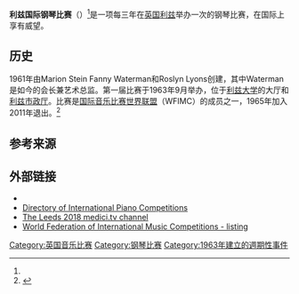 {{Infobox award
| name = 利兹国际钢琴比赛<br>Leeds International Piano Competition
| current_awards =
| image = Leeds Rathaus.jpg
| imagesize =
| caption = 2006年[[利兹市政厅|利兹市政厅]]
| description = Exceptional piano performance
| presenter = 利兹国际钢琴比赛
| location  = [[利兹市政厅|利兹市政厅]]<br>[[利兹大学|利兹大学]]大厅
| country = {{Flag|United Kingdom}}
| year = {{start date and age|1963}}
| year2 = 
| website = {{url|https://www.leedspiano.com/}}
}}
'''利兹国际钢琴比赛'''（{{lang-en|Leeds International Piano Competition}}）<ref name=wfimc />是一项每三年在[[英国|英国]][[利兹|利兹]]举办一次的钢琴比赛，在国际上享有威望。

==历史==
1961年由Marion Stein Fanny Waterman和Roslyn Lyons创建，其中Waterman是如今的会长兼艺术总监。第一届比赛于1963年9月举办，位于[[利兹大学|利兹大学]]的大厅和[[利兹市政厅|利兹市政厅]]。比赛是[[国际音乐比赛世界联盟|国际音乐比赛世界联盟]]（WFIMC）的成员之一，1965年加入2011年退出。<ref name="wfimc">{{Cite web|title=Leeds International Piano Competition|url=http://www.wfimc.org/Webnodes/en/Web/Public/Competitions/Competition+info?org=16625|access-date=2016-12-01|archive-url=https://web.archive.org/web/20170907192830/http://www.wfimc.org/Webnodes/en/Web/Public/Competitions/Competition+info?org=16625|archive-date=2017-09-07|dead-url=yes}}</ref>

==参考来源==
{{Reflist}}

==外部链接==
{{commons category-inline}}
* {{Official website|https://www.leedspiano.com/}}
* [http://masamizuno.com Directory of International Piano Competitions] {{Wayback|url=http://masamizuno.com/ |date=20090207192430 }}
*[https://leedspiano2018.medici.tv The Leeds 2018 medici.tv channel] {{Wayback|url=https://leedspiano2018.medici.tv/ |date=20210616194020 }}
*[https://wfimc-fmcim.org/member-competitions-calendar/#!event/2018/9/6/leeds-international-piano-competition World Federation of International Music Competitions - listing] {{Wayback|url=https://wfimc-fmcim.org/member-competitions-calendar/#!event/2018/9/6/leeds-international-piano-competition |date=20210123005201 }}

[[Category:英国音乐比赛|Category:英国音乐比赛]]
[[Category:钢琴比赛|Category:钢琴比赛]]
[[Category:1963年建立的週期性事件|Category:1963年建立的週期性事件]]
{{stub}}